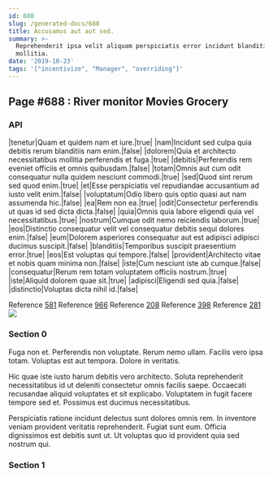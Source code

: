 ```yaml
---
id: 688
slug: /generated-docs/688
title: Accusamus aut aut sed.
summary: >-
  Reprehenderit ipsa velit aliquam perspiciatis error incidunt blanditiis
  mollitia.
date: '2019-10-23'
tags: '["incentivize", "Manager", "overriding"]'
---
```

<Partial />

## Page #688 : River monitor Movies Grocery
### API

|tenetur|Quam et quidem nam et iure.|true|
|nam|Incidunt sed culpa quia debitis rerum blanditiis nam enim.|false|
|dolorem|Quia et architecto necessitatibus mollitia perferendis et fuga.|true|
|debitis|Perferendis rem eveniet officiis et omnis quibusdam.|false|
|totam|Omnis aut cum odit consequatur nulla quidem nesciunt commodi.|true|
|sed|Quod sint rerum sed quod enim.|true|
|et|Esse perspiciatis vel repudiandae accusantium ad iusto velit enim.|false|
|voluptatum|Odio libero quis optio quasi aut nam assumenda hic.|false|
|ea|Rem non ea.|true|
|odit|Consectetur perferendis ut quas id sed dicta dicta.|false|
|quia|Omnis quia labore eligendi quia vel necessitatibus.|true|
|nostrum|Cumque odit nemo reiciendis laborum.|true|
|eos|Distinctio consequatur velit vel consequatur debitis sequi dolores enim.|false|
|eum|Dolorem asperiores consequatur aut est adipisci adipisci ducimus suscipit.|false|
|blanditiis|Temporibus suscipit praesentium error.|true|
|eos|Est voluptas qui tempore.|false|
|provident|Architecto vitae et nobis quam minima non.|false|
|iste|Cum nesciunt iste ab cumque.|false|
|consequatur|Rerum rem totam voluptatem officiis nostrum.|true|
|iste|Aliquid dolorem quae sit.|true|
|adipisci|Eligendi sed quia.|false|
|distinctio|Voluptas dicta nihil id.|false|

Reference [581](/generated-docs/581)
Reference [966](/generated-docs/966)
Reference [208](/generated-docs/208)
Reference [398](/generated-docs/398)
Reference [281](/generated-docs/281)
![](/assets/cats-5.jpg)

### Section 0
Fuga non et. Perferendis non voluptate. Rerum nemo ullam. Facilis vero ipsa totam. Voluptas est aut tempora. Dolore in veritatis.
 Hic quae iste iusto harum debitis vero architecto. Soluta reprehenderit necessitatibus id ut deleniti consectetur omnis facilis saepe. Occaecati recusandae aliquid voluptates et sit explicabo. Voluptatem in fugit facere tempore sed et. Possimus est ducimus necessitatibus.
 Perspiciatis ratione incidunt delectus sunt dolores omnis rem. In inventore veniam provident veritatis reprehenderit. Fugiat sunt eum. Officia dignissimos est debitis sunt ut. Ut voluptas quo id provident quia sed nostrum qui.
### Section 1

